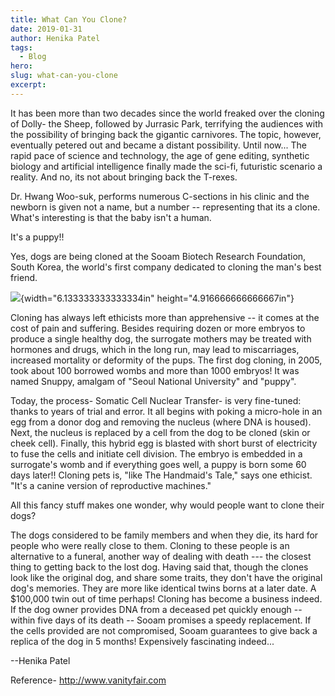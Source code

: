 ```yaml
---
title: What Can You Clone?
date: 2019-01-31
author: Henika Patel
tags:
  - Blog
hero: 
slug: what-can-you-clone
excerpt:
---
```

It has been more than two decades since the world freaked over the
cloning of Dolly- the Sheep, followed by Jurrasic Park, terrifying the
audiences with the possibility of bringing back the gigantic carnivores.
The topic, however, eventually petered out and became a distant
possibility. Until now... The rapid pace of science and technology, the
age of gene editing, synthetic biology and artificial intelligence
finally made the sci-fi, futuristic scenario a reality. And no, its not
about bringing back the T-rexes.

Dr. Hwang Woo-suk, performs numerous C-sections in his clinic and the
newborn is given not a name, but a number -- representing that its a
clone. What's interesting is that the baby isn't a human.

It's a puppy!!

Yes, dogs are being cloned at the Sooam Biotech Research Foundation,
South Korea, the world's first company dedicated to cloning the man's
best friend.

![](media/image1.JPG){width="6.133333333333334in"
height="4.916666666666667in"}

Cloning has always left ethicists more than apprehensive -- it comes at
the cost of pain and suffering. Besides requiring dozen or more embryos
to produce a single healthy dog, the surrogate mothers may be treated
with hormones and drugs, which in the long run, may lead to
miscarriages, increased mortality or deformity of the pups. The first
dog cloning, in 2005, took about 100 borrowed wombs and more than 1000
embryos! It was named Snuppy, amalgam of "Seoul National University" and
"puppy".

Today, the process- Somatic Cell Nuclear Transfer- is very fine-tuned:
thanks to years of trial and error. It all begins with poking a
micro-hole in an egg from a donor dog and removing the nucleus (where
DNA is housed). Next, the nucleus is replaced by a cell from the dog to
be cloned (skin or cheek cell). Finally, this hybrid egg is blasted with
short burst of electricity to fuse the cells and initiate cell division.
The embryo is embedded in a surrogate's womb and if everything goes
well, a puppy is born some 60 days later!! Cloning pets is, "like The
Handmaid's Tale," says one ethicist. "It's a canine version of
reproductive machines."

All this fancy stuff makes one wonder, why would people want to clone
their dogs?

The dogs considered to be family members and when they die, its hard for
people who were really close to them. Cloning to these people is an
alternative to a funeral, another way of dealing with death --- the
closest thing to getting back to the lost dog. Having said that, though
the clones look like the original dog, and share some traits, they don't
have the original dog's memories. They are more like identical twins
borns at a later date. A \$100,000 twin out of time perhaps! Cloning has
become a business indeed. If the dog owner provides DNA from a deceased
pet quickly enough -- within five days of its death -- Sooam promises a
speedy replacement. If the cells provided are not compromised, Sooam
guarantees to give back a replica of the dog in 5 months! Expensively
fascinating indeed...

--Henika Patel

Reference- http://www.vanityfair.com
